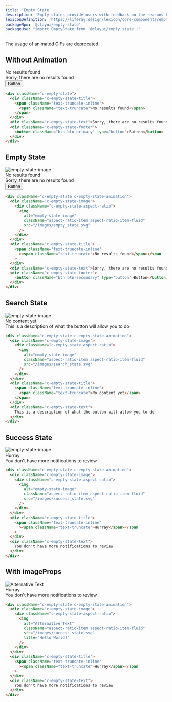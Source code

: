 ```yaml
---
title: 'Empty State'
description: 'Empty states provide users with feedback on the reasons behind the empty state and what they can do to move out of the empty state.'
lexiconDefinition: 'https://liferay.design/lexicon/core-components/empty-states/'
packageNpm: '@clayui/empty-state'
packageUse: "import EmptyState from '@clayui/empty-state';"
---
```


<div className="clay-site-alert alert alert-warning">
  The usage of animated GIFs are deprecated.
</div>

## Without Animation

<div className="sheet-example">
  <div className="c-empty-state">
    <div className="c-empty-state-title">
      <span className="text-truncate-inline">
        <span className="text-truncate">No results found</span>
      </span>
    </div>
    <div className="c-empty-state-text">Sorry, there are no results found</div>
    <div className="c-empty-state-footer">
      <button className="btn btn-primary" type="button">
        Button
      </button>
    </div>
  </div>
</div>

```html
<div className="c-empty-state">
  <div className="c-empty-state-title">
    <span className="text-truncate-inline">
      <span className="text-truncate">No results found</span>
    </span>
  </div>
  <div className="c-empty-state-text">Sorry, there are no results found</div>
  <div className="c-empty-state-footer">
    <button className="btn btn-primary" type="button">Button</button>
  </div>
</div>
```

## Empty State

<div className="sheet-example">
  <div className="c-empty-state c-empty-state-animation">
    <div className="c-empty-state-image">
      <div className="c-empty-state-aspect-ratio">
        <img
          alt="empty-state-image"
          className="aspect-ratio-item aspect-ratio-item-fluid"
          src="/images/empty_state.svg"
        />
      </div>
    </div>
    <div className="c-empty-state-title">
      <span className="text-truncate-inline">
        <span className="text-truncate">No results found</span>
      </span>
    </div>
    <div className="c-empty-state-text">Sorry, there are no results found</div>
    <div className="c-empty-state-footer">
      <button className="btn btn-secondary" type="button">
        Button
      </button>
    </div>
  </div>
</div>

```html
<div className="c-empty-state c-empty-state-animation">
  <div className="c-empty-state-image">
    <div className="c-empty-state-aspect-ratio">
      <img
        alt="empty-state-image"
        className="aspect-ratio-item aspect-ratio-item-fluid"
        src="/images/empty_state.svg"
      />
    </div>
  </div>
  <div className="c-empty-state-title">
    <span className="text-truncate-inline"
      ><span className="text-truncate">No results found</span></span
    >
  </div>
  <div className="c-empty-state-text">Sorry, there are no results found</div>
  <div className="c-empty-state-footer">
    <button className="btn btn-secondary" type="button">Button</button>
  </div>
</div>
```

## Search State

<div className="sheet-example">
  <div className="c-empty-state c-empty-state-animation">
    <div className="c-empty-state-image">
      <div className="c-empty-state-aspect-ratio">
        <img
          alt="empty-state-image"
          className="aspect-ratio-item aspect-ratio-item-fluid"
          src="/images/search_state.svg"
        />
      </div>
    </div>
    <div className="c-empty-state-title">
      <span className="text-truncate-inline">
        <span className="text-truncate">No content yet</span>
      </span>
    </div>
    <div className="c-empty-state-text">
      This is a description of what the button will allow you to do
    </div>
  </div>
</div>

```html
<div className="c-empty-state c-empty-state-animation">
  <div className="c-empty-state-image">
    <div className="c-empty-state-aspect-ratio">
      <img
        alt="empty-state-image"
        className="aspect-ratio-item aspect-ratio-item-fluid"
        src="/images/search_state.svg"
      />
    </div>
  </div>
  <div className="c-empty-state-title">
    <span className="text-truncate-inline">
      <span className="text-truncate">No content yet</span>
    </span>
  </div>
  <div className="c-empty-state-text">
    This is a description of what the button will allow you to do
  </div>
</div>
```

## Success State

<div className="sheet-example">
  <div className="c-empty-state c-empty-state-animation">
    <div className="c-empty-state-image">
      <div className="c-empty-state-aspect-ratio">
        <img
          alt="empty-state-image"
          className="aspect-ratio-item aspect-ratio-item-fluid"
          src="/images/success_state.svg"
        />
      </div>
    </div>
    <div className="c-empty-state-title">
      <span className="text-truncate-inline">
        <span className="text-truncate">Hurray</span>
      </span>
    </div>
    <div className="c-empty-state-text">
      You don't have more notifications to review
    </div>
  </div>
</div>

```html
<div className="c-empty-state c-empty-state-animation">
  <div className="c-empty-state-image">
    <div className="c-empty-state-aspect-ratio">
      <img
        alt="empty-state-image"
        className="aspect-ratio-item aspect-ratio-item-fluid"
        src="/images/success_state.svg"
      />
    </div>
  </div>
  <div className="c-empty-state-title">
    <span className="text-truncate-inline"
      ><span className="text-truncate">Hurray</span></span
    >
  </div>
  <div className="c-empty-state-text">
    You don't have more notifications to review
  </div>
</div>
```

## With imageProps

<div className="sheet-example">
  <div className="c-empty-state c-empty-state-animation">
    <div className="c-empty-state-image">
      <div className="c-empty-state-aspect-ratio">
        <img
          alt="Alternative Text"
          className="aspect-ratio-item aspect-ratio-item-fluid"
          src="/images/success_state.svg"
          title="Hello World!"
        />
      </div>
    </div>
    <div className="c-empty-state-title">
      <span className="text-truncate-inline">
        <span className="text-truncate">Hurray</span>
      </span>
    </div>
    <div className="c-empty-state-text">
      You don't have more notifications to review
    </div>
  </div>
</div>

```html
<div className="c-empty-state c-empty-state-animation">
  <div className="c-empty-state-image">
    <div className="c-empty-state-aspect-ratio">
      <img
        alt="Alternative Text"
        className="aspect-ratio-item aspect-ratio-item-fluid"
        src="/images/success_state.svg"
        title="Hello World!"
      />
    </div>
  </div>
  <div className="c-empty-state-title">
    <span className="text-truncate-inline"
      ><span className="text-truncate">Hurray</span></span
    >
  </div>
  <div className="c-empty-state-text">
    You don't have more notifications to review
  </div>
</div>
```
